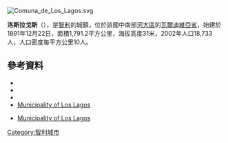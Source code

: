[[Image:Comuna_de_Los_Lagos.svg|right]]
{{Coord|39|51|S|72|50|W|display=title}}

'''洛斯拉戈斯'''（{{lang-es|Los Lagos}}），是[[智利|智利]]的城鎮，位於該國中南部[[河大區|河大區]]的[[瓦爾迪維亞省|瓦爾迪維亞省]]，始建於1891年12月22日，面積1,791.2平方公里，海拔高度31米，2002年人口18,733人，人口密度每平方公里10人。

==參考資料==
*{{Cite web |url = http://www.muniloslagos.cl/ |title = Asociación Chilena de Municipalidades |accessdate = 7 February 2011 |language = es |archive-date = 2015-05-27 |archive-url = https://web.archive.org/web/20150527213653/http://www.muniloslagos.cl/ |dead-url = no }}
*{{Cite web |url = http://www.muniloslagos.cl/ |title = Municipality of Los Lagos |accessdate = 7 February 2011 |language = es |archive-date = 2015-05-27 |archive-url = https://web.archive.org/web/20150527213653/http://www.muniloslagos.cl/ |dead-url = no }}
*{{Cite web |url= http://www.ine.cl/canales/chile_estadistico/censos_poblacion_vivienda/censo_pobl_vivi.php |title= National Statistics Institute |accessdate= 13 December 2010 |language= es |archive-date= 2019-01-06 |archive-url= https://web.archive.org/web/20190106234357/http://www.ine.cl/404.html?aspxerrorpath=%2Fcanales%2Fchile_estadistico%2Fcensos_poblacion_vivienda%2Fcenso_pobl_vivi.php |dead-url= no }}
*[http://www.muniloslagos.cl Municipality of Los Lagos] {{Wayback|url=http://www.muniloslagos.cl/ |date=20150527213653 }}
* {{es icon}} [http://www.muniloslagos.cl Municipality of Los Lagos] {{Wayback|url=http://www.muniloslagos.cl/ |date=20150527213653 }}

{{Chile-geo-stub}}
[[Category:智利城市|Category:智利城市]]